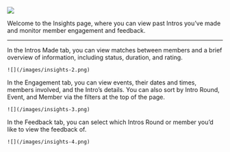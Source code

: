 ![](/images/insights-1.png)

Welcome to the Insights page, where you can view past Intros you’ve made and monitor member engagement and feedback. 

---

<Tabs>
  <Tab title="Intros Made">
    In the Intros Made tab, you can view matches between members and a brief overview of information, including status, duration, and rating.

    ![](/images/insights-2.png)
  </Tab>
  <Tab title="Engagement">
    In the Engagement tab, you can view events, their dates and times, members involved, and the Intro’s details. You can also sort by Intro       Round, Event, and Member via the filters at the top of the page.

    ![](/images/insights-3.png)
  </Tab>
  <Tab title="Feedback">
    In the Feedback tab, you can select which Intros Round or member you’d like to view the feedback of.

    ![](/images/insights-4.png)
  </Tab>
</Tabs>
